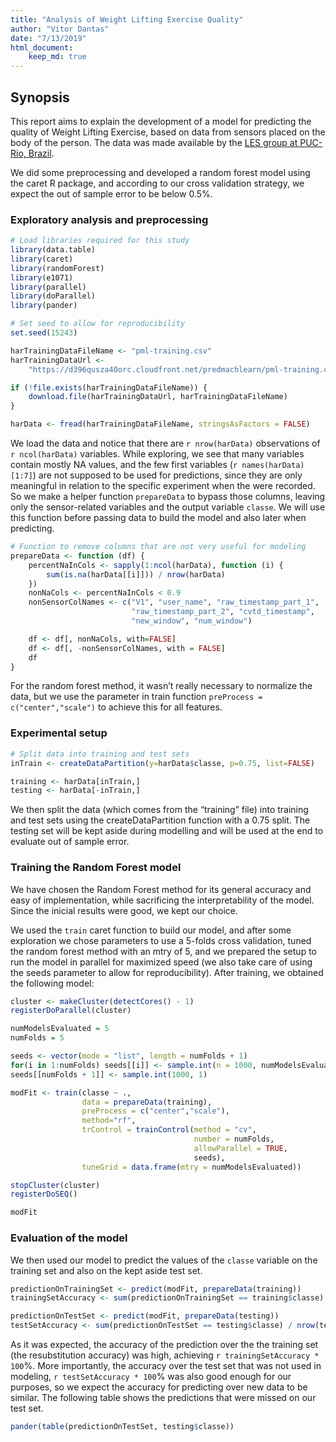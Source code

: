 ```yaml
---
title: "Analysis of Weight Lifting Exercise Quality"
author: "Vitor Dantas"
date: "7/13/2019"
html_document:
    keep_md: true
---
```


## Synopsis

This report aims to explain the development of a model for predicting the
quality of Weight Lifting Exercise, based on data from sensors placed on the
body of the person. The data was made available by the
[LES group at PUC-Rio, Brazil](http://groupware.les.inf.puc-rio.br/har).

We did some preprocessing and developed a random forest model using the caret R
package, and according to our cross validation strategy, we expect the out of
sample error to be below 0.5%.

### Exploratory analysis and preprocessing

```r
# Load libraries required for this study
library(data.table)
library(caret)
library(randomForest)
library(e1071)
library(parallel)
library(doParallel)
library(pander)

# Set seed to allow for reproducibility
set.seed(15243)
```

```r
harTrainingDataFileName <- "pml-training.csv"
harTrainingDataUrl <-
    "https://d396qusza40orc.cloudfront.net/predmachlearn/pml-training.csv"

if (!file.exists(harTrainingDataFileName)) {
    download.file(harTrainingDataUrl, harTrainingDataFileName)
}

harData <- fread(harTrainingDataFileName, stringsAsFactors = FALSE)
```

We load the data and notice that there are `r nrow(harData)` observations of
`r ncol(harData)` variables. While exploring, we see that many variables contain
mostly NA values, and the few first variables (`r names(harData)[1:7]`) are not
supposed to be used for predictions, since they are only meaningful in relation
to the specific experiment when the were recorded. So we make a helper function
`prepareData` to bypass those columns, leaving only the sensor-related variables
and the output variable `classe`. We will use this function before passing data
to build the model and also later when predicting.

```r
# Function to remove columns that are not very useful for modeling
prepareData <- function (df) {
    percentNaInCols <- sapply(1:ncol(harData), function (i) {
        sum(is.na(harData[[i]])) / nrow(harData)
    })
    nonNaCols <- percentNaInCols < 0.9
    nonSensorColNames <- c("V1", "user_name", "raw_timestamp_part_1",
                           "raw_timestamp_part_2", "cvtd_timestamp",
                           "new_window", "num_window")

    df <- df[, nonNaCols, with=FALSE]
    df <- df[, -nonSensorColNames, with = FALSE]
    df
}
```

For the random forest method, it wasn't really necessary to normalize the data,
but we use the parameter in train function `preProcess = c("center","scale")`
to achieve this for all features.

### Experimental setup

```r
# Split data into training and test sets
inTrain <- createDataPartition(y=harData$classe, p=0.75, list=FALSE)

training <- harData[inTrain,]
testing <- harData[-inTrain,]
```

We then split the data (which comes from the "training" file) into training and
test sets using the createDataPartition function with a 0.75 split. The testing
set will be kept aside during modelling and will be used at the end to evaluate
out of sample error.

### Training the Random Forest model

We have chosen the Random Forest method for its general accuracy and easy of
implementation, while sacrificing the interpretability of the model. Since the
inicial results were good, we kept our choice.

We used the `train` caret function to build our model, and after some
exploration we chose parameters to use a 5-folds cross validation, tuned the
random forest method with an mtry of 5, and we prepared the setup to run the
model in parallel for maximized speed (we also take care of using the seeds
parameter to allow for reproducibility). After training, we obtained the
following model:

```r
cluster <- makeCluster(detectCores() - 1)
registerDoParallel(cluster)

numModelsEvaluated = 5
numFolds = 5

seeds <- vector(mode = "list", length = numFolds + 1)
for(i in 1:numFolds) seeds[[i]] <- sample.int(n = 1000, numModelsEvaluated)
seeds[[numFolds + 1]] <- sample.int(1000, 1)

modFit <- train(classe ~ .,
                data = prepareData(training),
                preProcess = c("center","scale"),
                method="rf",
                trControl = trainControl(method = "cv",
                                         number = numFolds,
                                         allowParallel = TRUE,
                                         seeds),
                tuneGrid = data.frame(mtry = numModelsEvaluated))

stopCluster(cluster)
registerDoSEQ()

modFit
```

### Evaluation of the model

We then used our model to predict the values of the `classe` variable on the
training set and also on the kept aside test set.

```r
predictionOnTrainingSet <- predict(modFit, prepareData(training))
trainingSetAccuracy <- sum(predictionOnTrainingSet == training$classe) / nrow(training)

predictionOnTestSet <- predict(modFit, prepareData(testing))
testSetAccuracy <- sum(predictionOnTestSet == testing$classe) / nrow(testing)

```

As it was expected, the accuracy of the prediction over the the training set
(the resubstitution accuracy) was high, achieving
`r trainingSetAccuracy * 100`%. More importantly, the accuracy over the test set
that was not used in modeling, `r testSetAccuracy * 100`% was also good enough
for our purposes, so we expect the accuracy for predicting over new data to be
similar. The following table shows the predictions that were missed on our test
set.

```r
pander(table(predictionOnTestSet, testing$classe))
```
